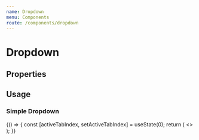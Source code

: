 ```yaml
---
name: Dropdown
menu: Components
route: /components/dropdown
---
```



# Dropdown

## Properties
<Props of={Dropdown} />

## Usage

### Simple Dropdown

<Playground>
  {() => {
    const [activeTabIndex, setActiveTabIndex] = useState(0);
    return (
      <>
      	<Dropdown>
	        <Tabs onSelectTab={setActiveTabIndex} activeTabIndex={activeTabIndex}>
	            <Tab label="tab 1" />
	            <Tab label="tab 2" />
	            <Tab label="tab 3" />
	        </Tabs>
        </Dropdown>
      </>
    );
  }}
</Playground>